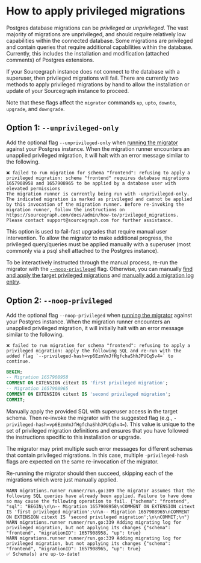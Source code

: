 # How to apply privileged migrations

Postgres database migrations can be _privileged_ or _unprivileged_. The vast majority of migrations are unprivileged, and should require relatively low capabilities within the connected database. Some migrations are privileged and contain queries that require additional capabilities within the database. Currently, this includes the installation and modification (attached comments) of Postgres extensions.

If your Sourcegraph instance does not connect to the database with a superuser, then privileged migrations will fail. There are currently two methods to apply privileged migrations by hand to allow the installation or update of your Sourcegraph instance to proceed.

Note that these flags affect the `migrator` commands `up`, `upto`, `downto`, `upgrade`, and `downgrade`.

## Option 1: `--unprivileged-only`

Add the optional flag `--unprivileged-only` when [running the migrator](/admin/updates/migrator/migrator-operations) against your Postgres instance. When the migration runner encounters an unapplied privileged migration, it will halt with an error message similar to the following.

```
❌ failed to run migration for schema "frontend": refusing to apply a privileged migration: schema "frontend" requires database migrations 1657908958 and 1657908965 to be applied by a database user with elevated permissions
The migration runner is currently being run with -unprivileged-only. The indicated migration is marked as privileged and cannot be applied by this invocation of the migration runner. Before re-invoking the migration runner, follow the instructions on https://sourcegraph.com/docs/admin/how-to/privileged_migrations. Please contact support@sourcegraph.com for further assistance.
```

This option is used to fail-fast upgrades that require manual user intervention. To allow the migrator to make additional progress, the privileged query/queries must be applied manually with a superuser (most commonly via a psql shell attached to the Postgres instance).

To be interactively instructed through the manual process, re-run the migrator with the [`--noop-privileged`](#option-2-noop-privileged) flag. Otherwise, you can manually [find and apply the target privileged migrations](/admin/how-to/dirty_database#2-run-the-sql-queries-to-finish-incomplete-migrations) and [manually add a migration log entry](/admin/how-to/dirty_database#3-add-a-migration-log-entry).

## Option 2: `--noop-privileged`

Add the optional flag `--noop-privileged` when [running the migrator](/admin/updates/migrator/migrator-operations) against your Postgres instance. When the migration runner encounters an unapplied privileged migration, it will initially halt with an error message similar to the following.

```
❌ failed to run migration for schema "frontend": refusing to apply a privileged migration: apply the following SQL and re-run with the added flag `--privileged-hash=vp6EzmVmJfHgfchaShhJPUCq5v4=` to continue.
```

```sql
BEGIN;
-- Migration 1657908958
COMMENT ON EXTENSION citext IS 'first privileged migration';
-- Migration 1657908965
COMMENT ON EXTENSION citext IS 'second privileged migration';
COMMIT;
```

Manually apply the provided SQL with superuser access in the target schema. Then re-invoke the migrator with the suggested flag (e.g., `-privileged-hash=vp6EzmVmJfHgfchaShhJPUCq5v4=`). This value is unique to the set of privileged migration definitions and ensures that you have followed the instructions specific to this installation or upgrade.

The migrator may print multiple such error messages for different schemas that contain privileged migrations. In this case, multiple `-privileged-hash` flags are expected on the same re-invocation of the migrator.

Re-running the migrator should then succeed, skipping each of the migrations which were just manually applied.

```
WARN migrations.runner runner/run.go:309 The migrator assumes that the following SQL queries have already been applied. Failure to have done so may cause the following operation to fail. {"schema": "frontend", "sql": "BEGIN;\n\n-- Migration 1657908958\nCOMMENT ON EXTENSION citext IS 'first privileged migration';\n\n-- Migration 1657908965\nCOMMENT ON EXTENSION citext IS 'second privileged migration';\n\nCOMMIT;\n"}
WARN migrations.runner runner/run.go:339 Adding migrating log for privileged migration, but not applying its changes {"schema": "frontend", "migrationID": 1657908958, "up": true}
WARN migrations.runner runner/run.go:339 Adding migrating log for privileged migration, but not applying its changes {"schema": "frontend", "migrationID": 1657908965, "up": true}
✅ Schema(s) are up-to-date!
```
